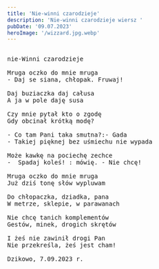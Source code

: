 ```yaml
---
title: 'Nie-winni czarodzieje'
description: 'Nie-winni czarodzieje wiersz '
pubDate: '09.07.2023'
heroImage: '/wizzard.jpg.webp'
---
```

<pre>

nie-Winni czarodzieje

Mruga oczko do mnie mruga
- Daj se siana, chłopak. Fruwaj!

Daj buziaczka daj całusa
A ja w pole daję susa

Czy mnie pytał kto o zgodę 
Gdy obcinał krótką modę?

- Co tam Pani taka smutna?:- Gada
- Takiej pięknej bez uśmiechu nie wypada

Może kawkę na pociechę zechce
-  Spadaj koleś! : mówię. - Nie chcę!

Mruga oczko do mnie mruga
Już dziś tonę słów wypluwam

Do chłopaczka, dziadka, pana
W metrze, sklepie, w parawanach

Nie chcę tanich komplementów
Gestów, minek, drogich skrętów

I żeś nie zawinił drogi Pan
Nie przekreśla, żeś jest cham!

Dzikowo, 7.09.2023 r.

</pre>
